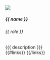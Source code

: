 ```{=html}
<div class="card person">
  <img src="https://placecats.com/200/200" class="card-img-top"/>
  <div class="card-body">
    <h5 class="card-title">
      {{ name }}
    </h5>
    <h6 class="card-subtitle mb-2 text-muted">{{ role }}</h6>
    <div class="card-text">
      {{{ description }}}
    </div>
  </div>
  <div class="card-footer">
    {{#links}}
    <a href="{{ .url }}" class="card-link"><i class="{{ .name }}"></i></a>
    {{/links}}
  </div>
</div>
```
